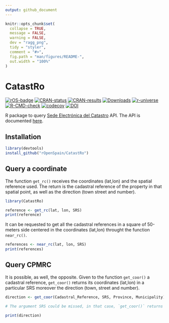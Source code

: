 ```yaml
---
output: github_document
---
```


<!-- README.md is generated from README.Rmd. Please edit that file -->

```r
knitr::opts_chunk$set(
  collapse = TRUE,
  message = FALSE,
  warning = FALSE,
  dev = "ragg_png",
  tidy = "styler",
  comment = "#>",
  fig.path = "man/figures/README-",
  out.width = "100%"
)
```

# CatastRo

<!-- badges: start -->

[![rOS-badge](https://ropenspain.github.io/rostemplate/reference/figures/ropenspain-badge.svg)](https://ropenspain.es/)
[![CRAN-status](https://www.r-pkg.org/badges/version/CatastRo)](https://CRAN.R-project.org/package=CatastRo)
[![CRAN-results](https://cranchecks.info/badges/worst/CatastRo)](https://cran.r-project.org/web/checks/check_results_CatastRo.html)
[![Downloads](https://cranlogs.r-pkg.org/badges/CatastRo)](https://CRAN.R-project.org/package=CatastRo)
[![r-universe](https://ropenspain.r-universe.dev/badges/CatastRo)](https://ropenspain.r-universe.dev/)
[![R-CMD-check](https://github.com/rOpenSpain/CatastRo/workflows/R-CMD-check/badge.svg)](https://github.com/rOpenSpain/CatastRo/actions?query=workflow%3AR-CMD-check)
[![codecov](https://codecov.io/gh/rOpenSpain/CatastRo/branch/master/graph/badge.svg?token=6L01BKLL85)](https://app.codecov.io/gh/rOpenSpain/CatastRo)
[![DOI](https://img.shields.io/badge/DOI-10.5281/zenodo.6044091-blue)](https://doi.org/10.5281/zenodo.6044091)

<!-- badges: end -->

R package to query [Sede Electrónica del
Catastro](http://ovc.catastro.meh.es/ovcservweb/OVCSWLocalizacionRC/OVCCoordenadas.asmx)
API. The API is documented
[here](https://www.catastro.meh.es/ayuda/lang/castellano/servicios_web.htm).

## Installation

```r
library(devtools)
install_github("rOpenSpain/CatastRo")
```

## Query a coordinate

The function `get_rc()` receives the coordinates (lat,lon) and the spatial
reference used. The return is the cadastral reference of the property in that
spatial point, as well as the direction (town street and number).

```r
library(CatastRo)

reference <- get_rc(lat, lon, SRS)
print(reference)
```

It can be requested to get all the cadastral references in a square of 50-meters
side centered in the coordinates (lat,lon) throught the function `near_rc()`.

```r
references <- near_rc(lat, lon, SRS)
print(references)
```

## Query CPMRC

It is possible, as well, the opposite. Given to the function `get_coor()` a
cadastral reference, `get_coor()` returns its coordinates (lat,lon) in a
particular SRS moreover the direction (town, street and number).

```r
direction <- get_coor(Cadastral_Reference, SRS, Province, Municipality)

# The argument SRS could be missed, in that case, `get_coor()` returns the coordinates in the SRS used by Google Maps.

print(direction)
```
